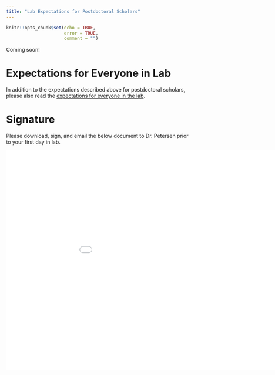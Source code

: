 ```yaml
---
title: "Lab Expectations for Postdoctoral Scholars"
---
```


```r
knitr::opts_chunk$set(echo = TRUE,
                      error = TRUE,
                      comment = "")
```

Coming soon!

# Expectations for Everyone in Lab {#expectationsForEveryone}

In addition to the expectations described above for postdoctoral scholars, please also read the [expectations for everyone in the lab](expectations-everyone.html).

# Signature {#signature}

Please download, sign, and email the below document to Dr. Petersen prior to your first day in lab.

<embed src="Files/signature_page.pdf" width="1000" height="600">
